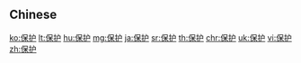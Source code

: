 {{also|保護}}
==Chinese==
{{zh-see|保護}}

[[ko:保护]]
[[lt:保护]]
[[hu:保护]]
[[mg:保护]]
[[ja:保护]]
[[sr:保护]]
[[th:保护]]
[[chr:保护]]
[[uk:保护]]
[[vi:保护]]
[[zh:保护]]